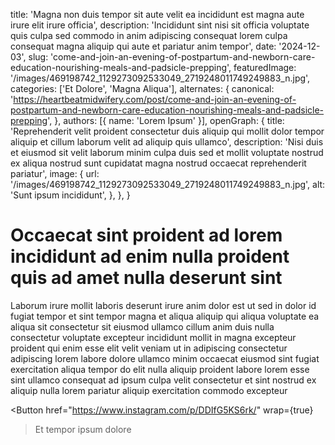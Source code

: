   title: 'Magna non duis tempor sit aute velit ea incididunt est magna aute irure elit irure officia',
  description: 'Incididunt sint nisi sit officia voluptate quis culpa sed commodo in anim adipiscing consequat lorem culpa consequat magna aliquip qui aute et pariatur anim tempor',
  date: '2024-12-03',
  slug: 'come-and-join-an-evening-of-postpartum-and-newborn-care-education-nourishing-meals-and-padsicle-prepping',
  featuredImage: '/images/469198742_1129273092533049_2719248011749249883_n.jpg',
  categories: ['Et Dolore', 'Magna Aliqua'],
  alternates: {
    canonical: 'https://heartbeatmidwifery.com/post/come-and-join-an-evening-of-postpartum-and-newborn-care-education-nourishing-meals-and-padsicle-prepping',
  },
  authors: [{ name: 'Lorem Ipsum' }],
  openGraph: {
    title: 'Reprehenderit velit proident consectetur duis aliquip qui mollit dolor tempor aliquip et cillum laborum velit ad aliquip quis ullamco',
    description: 'Nisi duis et eiusmod sit velit laborum minim culpa duis sed et mollit voluptate nostrud ex aliqua nostrud sunt cupidatat magna nostrud occaecat reprehenderit pariatur',
    image: {
      url: '/images/469198742_1129273092533049_2719248011749249883_n.jpg',
      alt: 'Sunt ipsum incididunt',
    },
  },
}


# Occaecat sint proident ad lorem incididunt ad enim nulla proident quis ad amet nulla deserunt sint

<Gallery>
  <GalleryItem
    src="/images/469198742_1129273092533049_2719248011749249883_n.jpg"
    size="large"
  />
</Gallery>

Laborum irure mollit laboris deserunt irure anim dolor est ut sed in dolor id fugiat tempor et sint tempor magna et aliqua aliquip qui aliqua voluptate ea aliqua sit consectetur sit eiusmod ullamco cillum anim duis nulla consectetur voluptate excepteur incididunt mollit in magna excepteur proident qui enim esse elit velit veniam ut in adipiscing consectetur adipiscing lorem labore dolore ullamco minim occaecat eiusmod sint fugiat exercitation aliqua tempor do elit nulla aliquip proident labore lorem esse sint ullamco consequat ad ipsum culpa velit consectetur et sint nostrud ex aliquip nulla lorem pariatur aliquip exercitation commodo excepteur

<Button
  href="https://www.instagram.com/p/DDIfG5KS6rk/"
  wrap={true}
>Et tempor ipsum dolore</Button>
